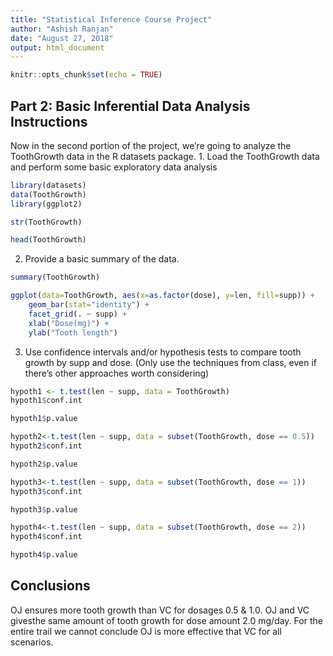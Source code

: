 ```yaml
---
title: "Statistical Inference Course Project"
author: "Ashish Ranjan"
date: "August 27, 2018"
output: html_document
---
```


```r
knitr::opts_chunk$set(echo = TRUE)
```

## Part 2: Basic Inferential Data Analysis Instructions

Now in the second portion of the project, we're going to analyze the ToothGrowth data in the R datasets package.
  1. Load the ToothGrowth data and perform some basic exploratory data analysis
```r
library(datasets)
data(ToothGrowth)
library(ggplot2)

str(ToothGrowth)
```

```r
head(ToothGrowth)
```

  2. Provide a basic summary of the data.
```r
summary(ToothGrowth)
```

```r
ggplot(data=ToothGrowth, aes(x=as.factor(dose), y=len, fill=supp)) +
    geom_bar(stat="identity") +
    facet_grid(. ~ supp) +
    xlab("Dose(mg)") +
    ylab("Tooth length")
```
  
  3. Use confidence intervals and/or hypothesis tests to compare tooth growth by supp and dose. (Only use the techniques from class, even if there's other approaches worth considering)
  
```r
hypoth1 <- t.test(len ~ supp, data = ToothGrowth)
hypoth1$conf.int
```

```r
hypoth1$p.value
```

```r
hypoth2<-t.test(len ~ supp, data = subset(ToothGrowth, dose == 0.5))
hypoth2$conf.int
```

```r
hypoth2$p.value
```

```r
hypoth3<-t.test(len ~ supp, data = subset(ToothGrowth, dose == 1))
hypoth3$conf.int
```

```r
hypoth3$p.value
```

```r
hypoth4<-t.test(len ~ supp, data = subset(ToothGrowth, dose == 2))
hypoth4$conf.int
```

```r
hypoth4$p.value
```

## Conclusions
OJ ensures more tooth growth than VC for dosages 0.5 & 1.0. OJ and VC givesthe same amount of tooth growth for dose amount 2.0 mg/day. For the entire trail we cannot conclude OJ is more effective that VC for all scenarios.